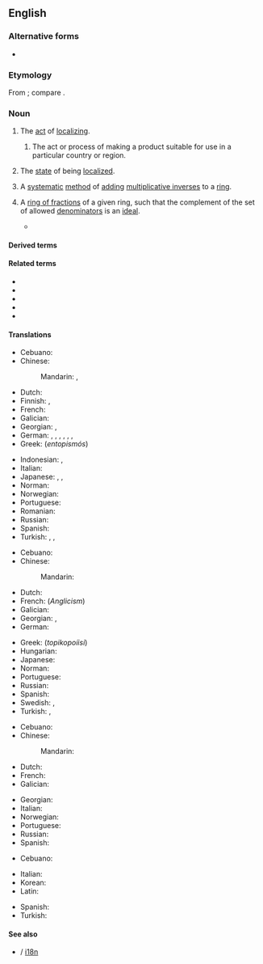 {{wikipedia}}
==English==

===Alternative forms===
* {{l|en|localisation}} {{qualifier|UK}}

===Etymology===
From {{suffix|en|localize|ation}}; compare {{cog|fr|localisation}}.

===Noun===
{{en-noun|~}}

# The [[act]] of [[localize|localizing]].
## {{lb|en|software engineering}} The act or process of making a product suitable for use in a particular country or region.
# The [[state]] of being [[localized]].
# {{lb|en|algebra}} A [[systematic]] [[method]] of [[add]]ing [[multiplicative inverse]]s to a [[ring]].
# {{lb|en|algebra}} A [[ring of fractions]] of a given ring, such that the complement of the set of allowed [[denominator]]s is an [[ideal]]. 
#* {{quote-web|en|year=2007|author=Ivan Fesenko|site=G13ALS Algebra 2, 2007/2008 @ maths.nottingham.ac.uk|url=https://www.maths.nottingham.ac.uk/plp/pmzibf/als3/leno.pdf|title=Rings and modules|text=&nbsp;&nbsp;&nbsp;3) Geometric interpretation of the '''localization'''.<br>&nbsp;&nbsp;&nbsp;Let ''V'' be an irreducible algebraic variety. Then ''P'' = ''J''(''V'') is a prime ideal of <math>\mathbb{C}[X_1, . . . , X_n]</math> and so <math>\mathbb{C}[V] = \mathbb{C}[X_1, . . . , X_n]/J(V)</math> is an integral domain.<br>&nbsp;&nbsp;&nbsp;The '''localization''' <math>\mathbb{C}[X_1, ...,X_n]_P</math> is a subring of <math>\mathbb{C}(X_1, ...,X_n)</math> consisting of rational functions <math>\{f/g : f,g \in \mathbb{C}[X_1, ...,X_n],g \notin P\}</math> which are defined on a nonempty subset of ''V''. If ''V'' = {''x''} is a point, then ''P'' is maximal and <math>\mathbb{C}[X_1, ...,X_n]_P = \{f/g : f, g \in \mathbb{C}[X_1, . . . , X_n], g(x) \ne 0\}</math> consists of rational functions which are defined at ''x''.|page=27}}

====Derived terms====
{{der3|en
|antilocalization
|autolocalization
|cerebral localization
|chromosomal localization
|coimmunolocalization
|colocalization
|cytolocalization
|delocalization
|dislocalization
|geolocalization
|glocalization
|immunocytolocalization
|immunolocalization
|localizational
|localizationism
|localizationist
|mislocalization
|nanolocalization
|prelocalization
|pseudo-localization
|pseudolocalization
|radiolocalization
|relocalization
|sublocalization
|superlocalization
|supralocalization
|translocalization
|ultralocalization
|l10n
|L10n}}

====Related terms====
* {{l|en|localizor}}
* {{l|en|locale}}
* {{l|en|localism}}
* {{l|en|locality}}
* {{l|en|locate}}

====Translations====
{{trans-top|act of localizing}}
* Cebuano: {{t|ceb|lokalisasyon}}
* Chinese:
*: Mandarin: {{t+|cmn|本地化|tr=běndìhuà|sc=Hani}}, {{t|cmn|地方化|tr=dìfānghuà|sc=Hani}}
* Dutch: {{t+|nl|lokalisatie|f}}
* Finnish: {{t+|fi|lokalisoida}}, {{t+|fi|kotoistaa}}
* French: {{t+|fr|localisation|f}}
* Galician: {{t+|gl|localización|f}}
* Georgian: {{t|ka|ლოკალიზაცია}}, {{t|ka|გაქართულება}} {{qualifier|specifically meaning localization to Georgian only}}
* German: {{t|de|[[Ermitteln]] [[des]] [[Ortes]]|n}}, {{t|de|Ortsermittlung |f}}, {{t+|de|Ortung|f}}, {{t|de|Ortsbestimmung |f}}, {{t|de|Lokalisieren|n}}, {{t|de|Lokalisierung|f}}, {{t|de|Lokalisation |f}}
* Greek: {{t+|el|εντοπισμός|m}} (''entopismós'')
{{trans-mid}}
* Indonesian: {{t|id|pelokalan}}, {{t+|id|lokalisasi}}
* Italian: {{t+|it|localizzazione}}
* Japanese: {{t|ja|局在化|tr=きょくざいか, kyokuzaika}}, {{t|ja|局所化|tr=きょくしょか, kyokushoka}}, {{t|ja|地方化|tr=ちほうか, chihōka}}
* Norman: {{t|nrf|localisâtion|f}}
* Norwegian: {{t|no|lokalisering|f}}
* Portuguese: {{t+|pt|localização|f}}
* Romanian: {{t+|ro|localizare}}
* Russian: {{t+|ru|локализа́ция|f}}
* Spanish: {{t+|es|localización}}
* Turkish: {{t+|tr|lokalizasyon}}, {{t|tr|yerini saptama}}, {{t|tr|yerini tayin etme}}
{{trans-bottom}}

{{trans-top|software engineering: act or process of making a product suitable for use in a particular country or region}}
* Cebuano: {{t|ceb|lokalisasyon}}
* Chinese:
*: Mandarin: {{t+|cmn|本地化|tr=běndìhuà|sc=Hani}}
* Dutch: {{t-check|nl|[[landelijke]] [[aanpassing]]}} <!-- was "landelijke aanpassing" - assumed sum-of-parts; if an idiom, remove the wikilinks to the individual words. see [[User:Kephir/gadgets/xte#Translation_fixing]] -->
* French: {{t+|fr|localisation|f}} (''Anglicism'')
* Galician: {{t+|gl|localización|f}}
* Georgian: {{t|ka|ლოკალიზაცია}}, {{t|ka|გაქართულება}} {{qualifier|specifically meaning localization to Georgian only}}
* German: {{t|de|Lokalisierung|f}}
{{trans-mid}}
* Greek: {{t|el|τοπικοποίηση|f}} (''topikopoíisi'')
* Hungarian: {{t+|hu|honosítás}}
* Japanese: {{t|ja|ローカライゼーション|tr=rōkaraizēshon}}
* Norman: {{t|nrf|localisâtion|f}}
* Portuguese: {{t+|pt|localização|f}}
* Russian: {{t+|ru|локализа́ция|f}}
* Spanish: {{t+|es|localización}}
* Swedish: {{t|sv|språkanpassning|c}}, {{t+|sv|översättning|c}} {{qualifier|applicable to translation}}
* Turkish: {{t+|tr|sınırlama}}, {{t+|tr|yerelleştirme}}
{{trans-bottom}}

{{trans-top|state of being localized}}
* Cebuano: {{t|ceb|lokalisasyon}}
* Chinese:
*: Mandarin: {{t+|cmn|本地化|tr=běndìhuà|sc=Hani}}
* Dutch: {{t+|nl|lokalisatie|f}}
* French: {{t+|fr|localisation|f}}
* Galician: {{t+|gl|localización|f}}
{{trans-mid}}
* Georgian: {{t|ka|ლოკალიზებულობა}}
* Italian: {{t+|it|localizzazione}}
* Norwegian: {{t|no|lokalisering|f}}
* Portuguese: {{t+|pt|localização|f}}
* Russian: {{t|ru|локализо́ванность|f}}
* Spanish: {{t+|es|localización}}
{{trans-bottom}}

{{trans-top|systematic method of adding multiplicative inverses to a ring}}
* Cebuano: {{t|ceb|lokalisasyon}}
{{trans-mid}}
{{trans-bottom}}

{{checktrans-top}}
* Italian: {{t+check|it|localizzazione}}
* Korean: {{t-check|ko|지방화}}
* Latin: {{t-check|la|localizatio}}
{{trans-mid}}
* Spanish: {{t+check|es|localización}}
* Turkish: {{t-check|tr|Bölge}}
{{trans-bottom}}

====See also====
* {{l|en|internationalization}} / [[i18n]]